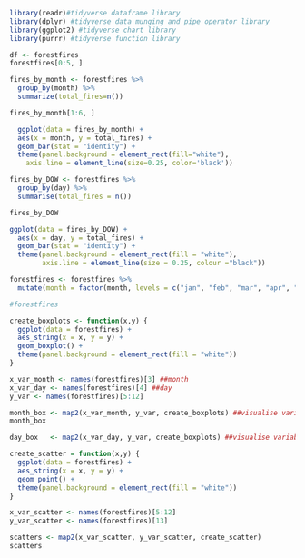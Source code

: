 ```r
library(readr)#tidyverse dataframe library
library(dplyr) #tidyverse data munging and pipe operator library
library(ggplot2) #tidyverse chart library
library(purrr) #tidyverse function library
```

```r
df <- forestfires
forestfires[0:5, ]
```

```r
fires_by_month <- forestfires %>% 
  group_by(month) %>%
  summarize(total_fires=n())

fires_by_month[1:6, ]
```

```r
  ggplot(data = fires_by_month) +
  aes(x = month, y = total_fires) + 
  geom_bar(stat = "identity") +
  theme(panel.background = element_rect(fill="white"),
    axis.line = element_line(size=0.25, color='black'))
```

```r
fires_by_DOW <- forestfires %>%
  group_by(day) %>%
  summarise(total_fires = n())

fires_by_DOW
```
  
```r
ggplot(data = fires_by_DOW) +
  aes(x = day, y = total_fires) +
  geom_bar(stat = "identity") +
  theme(panel.background = element_rect(fill = "white"),
        axis.line = element_line(size = 0.25, colour ="black"))
```
  
```r
forestfires <- forestfires %>%
  mutate(month = factor(month, levels = c("jan", "feb", "mar", "apr", "may", "jun", "jul", "aug", "sep", "oct", "nov", "dec"  )), day = factor(day, levels = c("sun", "mon", "tue", "wed", "thu", "fri", "sat")))

#forestfires
```
 
```r
create_boxplots <- function(x,y) {
  ggplot(data = forestfires) +
  aes_string(x = x, y = y) +
  geom_boxplot() + 
  theme(panel.background = element_rect(fill = "white"))
}
```

```r
x_var_month <- names(forestfires)[3] ##month
x_var_day <- names(forestfires)[4] ##day
y_var <- names(forestfires)[5:12]
```

```r
month_box <- map2(x_var_month, y_var, create_boxplots) ##visualise variables by month
month_box
```

```r
day_box   <- map2(x_var_day, y_var, create_boxplots) ##visualise variables by day
```

```r
create_scatter = function(x,y) {
  ggplot(data = forestfires) +
  aes_string(x = x, y = y) +
  geom_point() +
  theme(panel.background = element_rect(fill = "white"))
}
```

```r
x_var_scatter <- names(forestfires)[5:12]
y_var_scatter <- names(forestfires)[13]
```

```r
scatters <- map2(x_var_scatter, y_var_scatter, create_scatter)
scatters
```
  
  
  
  
  
  
  
  
  
  
  
  
  
  
  
  
  
  
  
  
  
  
  
  
  
  
  
  
  
  
  
  
  
  
  
  
  
  
  
  
  
  

